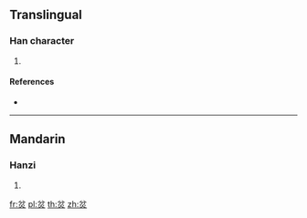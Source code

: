 {{character info/new}}
==Translingual==

===Han character===
{{Han char|rn=86|rad=火|as=04|sn=8|four=80809|canj=CSHF|ids=⿱分火}}

# {{defn|Han|sort=火04}}

====References====
* {{Han ref|kx=0666.290|dkj=18893|dj=1076.060|hdz=32192.100|uh=7083|ud=28803|bh=CD5A|bd=52570}}

----

==Mandarin==

===Hanzi===
{{cmn-hanzi|pin=[[fén]] ([[fen2]])|wg=fen<sup>2</sup>}}

# {{defn|lang=cmn|sort=火04}}

[[fr:炃]]
[[pl:炃]]
[[th:炃]]
[[zh:炃]]